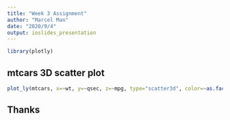 ```yaml
---
title: "Week 3 Assignment"
author: "Marcel Man"
date: "2020/9/4"
output: ioslides_presentation
---
```


```r
library(plotly)
```

## mtcars 3D scatter plot
```r
plot_ly(mtcars, x=~wt, y=~qsec, z=~mpg, type="scatter3d", color=~as.factor(cyl))
```

## Thanks
